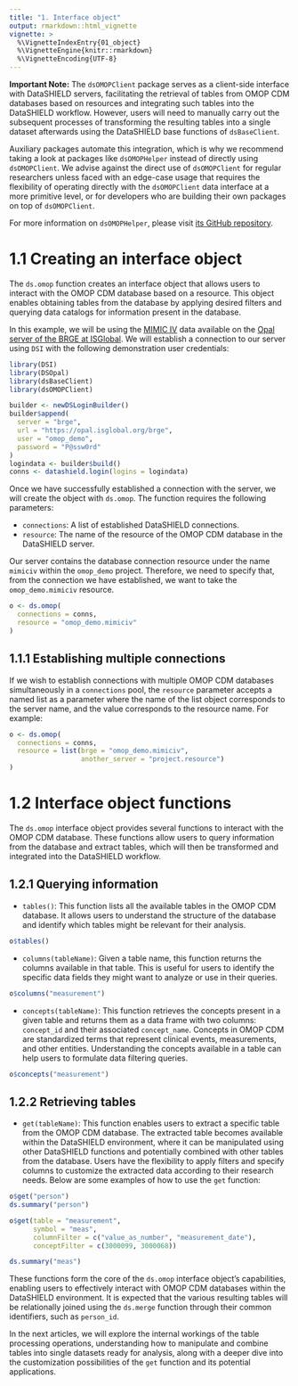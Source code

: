 ```yaml
---
title: "1. Interface object"
output: rmarkdown::html_vignette
vignette: >
  %\VignetteIndexEntry{01_object}
  %\VignetteEngine{knitr::rmarkdown}
  %\VignetteEncoding{UTF-8}
---
```


**Important Note:** The `dsOMOPClient` package serves as a client-side interface with DataSHIELD servers, facilitating the retrieval of tables from OMOP CDM databases based on resources and integrating such tables into the DataSHIELD workflow. However, users will need to manually carry out the subsequent processes of transforming the resulting tables into a single dataset afterwards using the DataSHIELD base functions of `dsBaseClient`. 

Auxiliary packages automate this integration, which is why we recommend taking a look at packages like `dsOMOPHelper` instead of directly using `dsOMOPClient`. We advise against the direct use of `dsOMOPClient` for regular researchers unless faced with an edge-case usage that requires the flexibility of operating directly with the `dsOMOPClient` data interface at a more primitive level, or for developers who are building their own packages on top of `dsOMOPClient`. 

For more information on `dsOMOPHelper`, please visit [its GitHub repository](https://github.com/isglobal-brge/dsOMOPHelper).

# 1.1 Creating an interface object

The `ds.omop` function creates an interface object that allows users to interact with the OMOP CDM database based on a resource. This object enables obtaining tables from the database by applying desired filters and querying data catalogs for information present in the database. 

In this example, we will be using the [MIMIC IV](https://physionet.org/content/mimic-iv-demo-omop/0.9/) data available on the [Opal server of the BRGE at ISGlobal](https://opal.isglobal.org/brge). We will establish a connection to our server using `DSI` with the following demonstration user credentials:

```r
library(DSI)
library(DSOpal)
library(dsBaseClient)
library(dsOMOPClient)

builder <- newDSLoginBuilder()
builder$append(
  server = "brge",
  url = "https://opal.isglobal.org/brge",
  user = "omop_demo",
  password = "P@ssw0rd"
)
logindata <- builder$build()
conns <- datashield.login(logins = logindata)
```

Once we have successfully established a connection with the server, we will create the object with `ds.omop`. The function requires the following parameters:

- `connections`: A list of established DataSHIELD connections.
- `resource`: The name of the resource of the OMOP CDM database in the DataSHIELD server.

Our server contains the database connection resource under the name `mimiciv` within the `omop_demo` project. Therefore, we need to specify that, from the connection we have established, we want to take the `omop_demo.mimiciv` resource.

```r
o <- ds.omop(
  connections = conns,
  resource = "omop_demo.mimiciv"
)
```

## 1.1.1 Establishing multiple connections

If we wish to establish connections with multiple OMOP CDM databases simultaneously in a `connections` pool, the `resource` parameter accepts a named list as a parameter where the name of the list object corresponds to the server name, and the value corresponds to the resource name. For example:

```r
o <- ds.omop(
  connections = conns,
  resource = list(brge = "omop_demo.mimiciv",
                  another_server = "project.resource")
)
```

# 1.2 Interface object functions

The `ds.omop` interface object provides several functions to interact with the OMOP CDM database. These functions allow users to query information from the database and extract tables, which will then be transformed and integrated into the DataSHIELD workflow.

## 1.2.1 Querying information

- `tables()`: This function lists all the available tables in the OMOP CDM database. It allows users to understand the structure of the database and identify which tables might be relevant for their analysis.

```r
o$tables()
```

- `columns(tableName)`: Given a table name, this function returns the columns available in that table. This is useful for users to identify the specific data fields they might want to analyze or use in their queries.

```r
o$columns("measurement")
```

- `concepts(tableName)`: This function retrieves the concepts present in a given table and returns them as a data frame with two columns: `concept_id` and their associated `concept_name`. Concepts in OMOP CDM are standardized terms that represent clinical events, measurements, and other entities. Understanding the concepts available in a table can help users to formulate data filtering queries.

```r
o$concepts("measurement")
```

## 1.2.2 Retrieving tables

- `get(tableName)`: This function enables users to extract a specific table from the OMOP CDM database. The extracted table becomes available within the DataSHIELD environment, where it can be manipulated using other DataSHIELD functions and potentially combined with other tables from the database. Users have the flexibility to apply filters and specify columns to customize the extracted data according to their research needs. Below are some examples of how to use the `get` function:

```r
o$get("person")
ds.summary("person")
```

```r
o$get(table = "measurement",
      symbol = "meas",
      columnFilter = c("value_as_number", "measurement_date"),
      conceptFilter = c(3000099, 3000068))

ds.summary("meas")
```

These functions form the core of the `ds.omop` interface object's capabilities, enabling users to effectively interact with OMOP CDM databases within the DataSHIELD environment. It is expected that the various resulting tables will be relationally joined using the `ds.merge` function through their common identifiers, such as `person_id`.

In the next articles, we will explore the internal workings of the table processing operations, understanding how to manipulate and combine tables into single datasets ready for analysis, along with a deeper dive into the customization possibilities of the `get` function and its potential applications.
